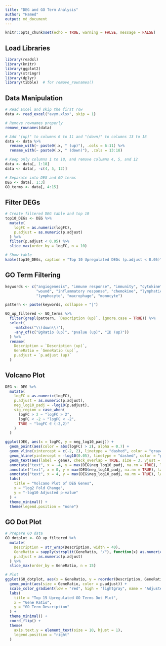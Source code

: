 ```yaml
---
title: "DEG and GO Term Analysis"
author: "Hamed"
output: md_document
---
```


```r
knitr::opts_chunk$set(echo = TRUE, warning = FALSE, message = FALSE)
```

## Load Libraries

```r
library(readxl)
library(knitr)
library(ggplot2)
library(stringr)
library(dplyr)
library(tibble)  # for remove_rownames()
```

## Data Manipulation

```r
# Read Excel and skip the first row
data <- read_excel("avym.xlsx", skip = 1)

# Remove rownames properly
remove_rownames(data)

# Add "(up)" to columns 6 to 11 and "(down)" to columns 13 to 18
data <- data %>%
  rename_with(~ paste0(.x, " (up)"), .cols = 6:11) %>%
  rename_with(~ paste0(.x, " (down)"), .cols = 13:18)

# Keep only columns 1 to 18, and remove columns 4, 5, and 12
data <- data[, 1:18]
data <- data[, -c(4, 5, 12)]

# Separate into DEG and GO terms
DEG <- data[, 1:3]
GO_terms <- data[, 4:15]
```

## Filter DEGs

```r
# Create filtered DEG table and top 10
top10_DEGs <- DEG %>%
  mutate(
    logFC = as.numeric(logFC),
    p.adjust = as.numeric(p.adjust)
  ) %>%
  filter(p.adjust < 0.05) %>%
  slice_max(order_by = logFC, n = 10)

# Show table
kable(top10_DEGs, caption = "Top 10 Upregulated DEGs (p.adjust < 0.05)", align = "c")
```

## GO Term Filtering

```r
keywords <- c("angiogenesis", "immune response", "immunity", "cytokine", "vasculature",
              "wound", "inflammatory response", "chemokine", "lymphatic",
              "lymphocyte", "macrophage", "monocyte")

pattern <- paste(keywords, collapse = "|")

GO_up_filtered <- GO_terms %>%
  filter(grepl(pattern, `Description (up)`, ignore.case = TRUE)) %>%
  select(
    -matches("\\(down\\)"),
    -any_of(c("BgRatio (up)", "pvalue (up)", "ID (up)"))
  ) %>%
  rename(
    Description = `Description (up)`,
    GeneRatio = `GeneRatio (up)`,
    p.adjust = `p.adjust (up)`
  )
```

## Volcano Plot

```r
DEG <- DEG %>%
  mutate(
    logFC = as.numeric(logFC),
    p.adjust = as.numeric(p.adjust),
    neg_log10_padj = -log10(p.adjust),
    sig_region = case_when(
      logFC > 2 ~ "logFC > 2",
      logFC < -2 ~ "logFC < -2",
      TRUE ~ "logFC ∈ (-2,2)"
    )
  )

ggplot(DEG, aes(x = logFC, y = neg_log10_padj)) +
  geom_point(aes(color = abs(logFC) > 2), alpha = 0.7) +
  geom_vline(xintercept = c(-2, 2), linetype = "dashed", color = "gray40") +
  geom_hline(yintercept = -log10(0.05), linetype = "dashed", color = "gray40") +
  geom_text(aes(label = gene), check_overlap = TRUE, size = 3, vjust = -0.3) +
  annotate("text", x = -4, y = max(DEG$neg_log10_padj, na.rm = TRUE), label = "logFC < -2", hjust = 0, size = 4) +
  annotate("text", x = 0, y = max(DEG$neg_log10_padj, na.rm = TRUE), label = "logFC ∈ (-2,2)", hjust = 0.5, size = 4) +
  annotate("text", x = 4, y = max(DEG$neg_log10_padj, na.rm = TRUE), label = "logFC > 2", hjust = 1, size = 4) +
  labs(
    title = "Volcano Plot of DEG Genes",
    x = "log2 Fold Change",
    y = "-log10 Adjusted p-value"
  ) +
  theme_minimal() +
  theme(legend.position = "none")
```

## GO Dot Plot

```r
# Prepare GO data
GO_dotplot <- GO_up_filtered %>%
  mutate(
    Description = str_wrap(Description, width = 40),
    GeneRatio = sapply(strsplit(GeneRatio, "/"), function(x) as.numeric(x[1]) / as.numeric(x[2])),
    p.adjust = as.numeric(p.adjust)
  ) %>%
  slice_max(order_by = GeneRatio, n = 15)

# Plot
ggplot(GO_dotplot, aes(x = GeneRatio, y = reorder(Description, GeneRatio))) +
  geom_point(aes(size = GeneRatio, color = p.adjust)) +
  scale_color_gradient(low = "red", high = "lightgray", name = "Adjusted p-value") +
  labs(
    title = "Top 15 Upregulated GO Terms Dot Plot",
    x = "Gene Ratio",
    y = "GO Term Description"
  ) +
  theme_minimal() +
  coord_flip() +
  theme(
    axis.text.y = element_text(size = 10, hjust = 1),
    legend.position = "right"
  )
```
